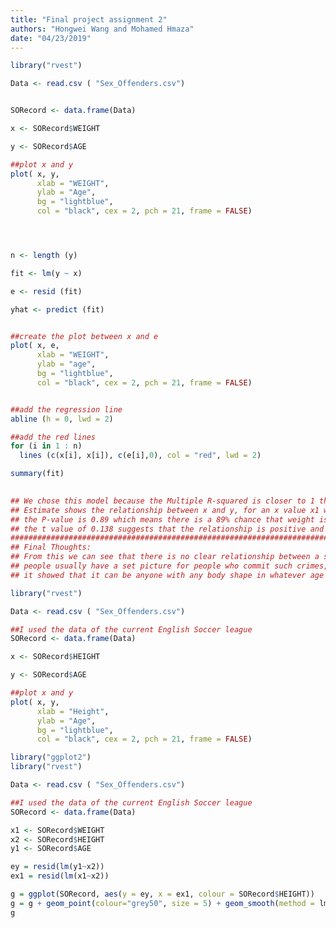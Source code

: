 ```yaml
---
title: "Final project assignment 2"
authors: "Hongwei Wang and Mohamed Hmaza"
date: "04/23/2019"
---
```


```r


library("rvest")

Data <- read.csv ( "Sex_Offenders.csv")


SORecord <- data.frame(Data)

x <- SORecord$WEIGHT

y <- SORecord$AGE

##plot x and y
plot( x, y,
      xlab = "WEIGHT",
      ylab = "Age",
      bg = "lightblue",
      col = "black", cex = 2, pch = 21, frame = FALSE)




n <- length (y)

fit <- lm(y ~ x)

e <- resid (fit)

yhat <- predict (fit)


##create the plot between x and e
plot( x, e,
      xlab = "WEIGHT",
      ylab = "age",
      bg = "lightblue",
      col = "black", cex = 2, pch = 21, frame = FALSE)


##add the regression line
abline (h = 0, lwd = 2)

##add the red lines
for (i in 1 : n)
  lines (c(x[i], x[i]), c(e[i],0), col = "red", lwd = 2)

summary(fit)
  

## We chose this model because the Multiple R-squared is closer to 1 than in the other models.
## Estimate shows the relationship between x and y, for an x value x1 we can predict the y value to be 48.6 + (x1*0.0012)
## the P-value is 0.89 which means there is a 89% chance that weight is not meaningful for the regression.
## the t value of 0.138 suggests that the relationship is positive and not significant
########################################################################################################
## Final Thoughts:
## From this we can see that there is no clear relationship between a sex offender's weight and age
## people usually have a set picture for people who commit such crimes, but if our study showed anything, 
## it showed that it can be anyone with any body shape in whatever age from late teens to even late 80s
```

```r
library("rvest")

Data <- read.csv ( "Sex_Offenders.csv")

##I used the data of the current English Soccer league
SORecord <- data.frame(Data)

x <- SORecord$HEIGHT

y <- SORecord$AGE

##plot x and y
plot( x, y,
      xlab = "Height",
      ylab = "Age",
      bg = "lightblue",
      col = "black", cex = 2, pch = 21, frame = FALSE)


```

```r
library("ggplot2")
library("rvest")

Data <- read.csv ( "Sex_Offenders.csv")

##I used the data of the current English Soccer league
SORecord <- data.frame(Data)

x1 <- SORecord$WEIGHT
x2 <- SORecord$HEIGHT
y1 <- SORecord$AGE

ey = resid(lm(y1~x2))
ex1 = resid(lm(x1~x2))

g = ggplot(SORecord, aes(y = ey, x = ex1, colour = SORecord$HEIGHT))
g = g + geom_point(colour="grey50", size = 5) + geom_smooth(method = lm, se = FALSE, colour = "black") + geom_point(size = 4)
g



```



